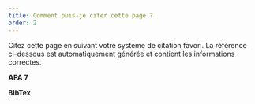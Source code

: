```yaml
---
title: Comment puis-je citer cette page ?
order: 2
---
```



Citez cette page en suivant votre système de citation favori. La référence ci-dessous est automatiquement générée et contient les informations correctes.

**APA 7**
<CohendApaReference />

**BibTex**
<CohendBibTex />

